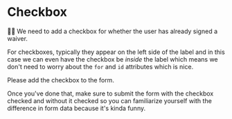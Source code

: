 # Checkbox

<EpicVideo url="https://www.epicreact.dev/workshops/react-fundamentals/checkbox" />

👨‍💼 We need to add a checkbox for whether the user has already signed a waiver.

For checkboxes, typically they appear on the left side of the label and in this
case we can even have the checkbox be _inside_ the label which means we don't
need to worry about the `for` and `id` attributes which is nice.

Please add the checkbox to the form.

Once you've done that, make sure to submit the form with the checkbox checked
and without it checked so you can familiarize yourself with the difference in
form data because it's kinda funny.
